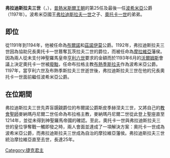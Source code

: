 {{unreferenced|time=2015-02-13T01:39:17+00:00}}
'''弗拉迪斯拉夫三世'''（{{Lang-cs|Vladislav Jindřich}}，{{bd||?|1222年|8月12日}}），[[普熱米斯爾王朝|普熱米斯爾王朝]]的第25任及最後一任[[波希米亞|波希米亞]]公爵（1197年）。波希米亞國王[[弗拉迪斯拉夫二世|弗拉迪斯拉夫一世]]之子、[[普熱米斯爾·奧托卡一世|奧托卡一世]]的弟弟。

==即位==
從1191年到1194年，他被任命為[[布爾諾|布爾諾]]和[[茲諾伊莫|茲諾伊莫]]公爵。1192年，弗拉迪斯拉夫三世因為協助兄長奧托卡一世篡奪瓦茨拉夫二世的爵位，而被任命為[[摩拉維亞|摩拉維亞]]藩侯。因為兩人從未支付神聖羅馬皇帝[[亨利六世_(神聖羅馬帝國)|亨利六世]]要求的金額而於1193年6月的[[沃爾姆斯|沃爾姆斯]]會議上決定奧托卡一世被[[廢黜|廢黜]]，任命布拉格主教[[布熱季斯拉夫三世|布熱季斯拉夫]]作為波希米亞公爵。1197年，當亨利六世及布熱季斯拉夫三世逝世後，弗拉迪斯拉夫三世在他的兄長奧托卡一世面前繼任波希米亞公爵。

==在位期間==
弗拉迪斯拉夫三世先弄盲覬覦爵位的布爾諾公爵斯皮季赫涅夫三世，又將自己的[[教會聖師|教會聖師]]麥納瑪丹尼爾二世任命為布拉格主教，麥納瑪丹尼爾二世從此登上聖座直至1214年，並從未得到神聖羅馬帝國的確認。至此，奧托卡一世與弗拉迪斯拉夫三世的皇位爭奪戰一觸即發之時，兩人會面並達成了一項解決方案：奧托卡一世成為波希米亞公爵，而弗拉迪斯拉夫三世成為自治的摩拉維亞藩侯。弗拉迪斯拉夫三世統治摩拉維亞直至去世，長達25年。


{{start box}}
{{S-hou|[[普熱米斯爾王朝|普熱米斯爾王朝]]||?|1222年|8月12日}}
{{S-reg}}
{{s-before|堂兄弟[[布熱季斯拉夫三世|布熱季斯拉夫三世]]}}
{{s-title|[[捷克君主列表|波希米亞公爵]]|1197年}}
{{s-after|兄[[普熱米斯爾·奧托卡一世|奧托卡一世]]}}
{{end box}}

{{Authority control}}
[[Category:捷克君主|Category:捷克君主]]
